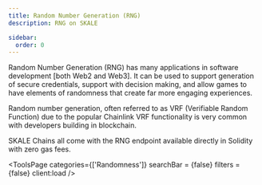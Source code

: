 ```yaml
---
title: Random Number Generation (RNG)
description: RNG on SKALE

sidebar:
  order: 0
---
```



Random Number Generation (RNG) has many applications in software development [both Web2 and Web3].
It can be used to support generation of secure credentials, support with decision making, 
and allow games to have elements of randomness that create far more engaging experiences.

Random number generation, often referred to as VRF (Verifiable Random Function) due to
the popular Chainlink VRF functionality is very common with developers building in blockchain.

SKALE Chains all come with the RNG endpoint available directly in Solidity with zero gas fees.

<ToolsPage 
	categories={['Randomness']} 
	searchBar = {false}
	filters = {false}
	client:load 
/>
